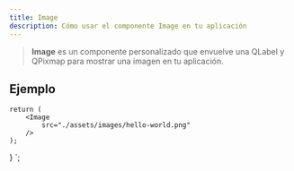 ```yaml
---
title: Image
description: Cómo usar el componente Image en tu aplicación
---
```



> **Image** es un componente personalizado que envuelve una QLabel y QPixmap para mostrar una imagen en tu aplicación.

## Ejemplo


    return (
        <Image
            src="./assets/images/hello-world.png"
        />
    );
}
`;

<Code code={ImageExample} title='example_Image.tsx' lang='tsx' />